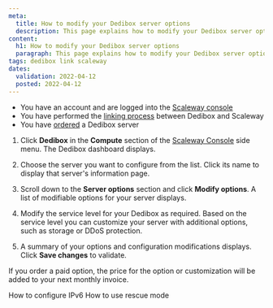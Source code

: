 ```yaml
---
meta:
  title: How to modify your Dedibox server options
  description: This page explains how to modify your Dedibox server options
content:
  h1: How to modify your Dedibox server options
  paragraph: This page explains how to modify your Dedibox server options
tags: dedibox link scaleway
dates:
  validation: 2022-04-12
  posted: 2022-04-12
---
```


<Message type="requirement">

- You have an account and are logged into the [Scaleway console](https://console.scaleway.com) 
- You have performed the [linking process](/compute/dedibox/how-to/link-dedibox-account/) between Dedibox and Scaleway
- You have [ordered](/compute/dedibox/how-to/order-dedibox) a Dedibox server

</Message>

1. Click **Dedibox** in the **Compute** section of the [Scaleway Console](https://console.scaleway.com) side menu. The Dedibox dashboard displays.

2. Choose the server you want to configure from the list. Click its name to display that server's information page.

3. Scroll down to the **Server options** section and click **Modify options**.
  A list of modifiable options for your server displays. 

4. Modify the service level for your Dedibox as required. Based on the service level you can customize your server with additional options, such as storage or DDoS protection.
  <Lightbox src="scaleway-modify-options.webp" alt="" />

5. A summary of your options and configuration modifications displays. Click **Save changes** to validate.

  <Message type="important">

  If you order a paid option, the price for the option or customization will be added to your next monthly invoice.

  </Message>

 <Navigation title="See Also">
  <PreviousButton to="/compute/dedibox/how-to/configure-ipv6-dedibox">How to configure IPv6</PreviousButton>
  <NextButton to="/compute/dedibox/how-to/use-rescue-mode">How to use rescue mode</NextButton>
</Navigation>